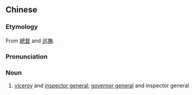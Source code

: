 {{also|督抚}}
==Chinese==
{{zh-forms|s=督抚}}

===Etymology===
From [[總督]] and [[巡撫]].
===Pronunciation===
{{zh-pron
|m=dūfǔ
|c=duk1 fu2
|cat=n
}}

===Noun===
{{zh-noun}}

# [[viceroy]] and [[inspector general]]; [[governor general]] and inspector general